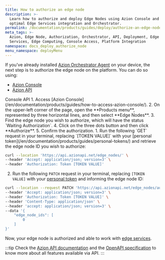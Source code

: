 ```yaml
---
title: How to authorize an edge node
description: >-
  Learn how to authorize and deploy Edge Nodes using Azion Console and API for
  optimal Edge Services integration and Orchestrator.
permalink: /documentation/products/guides/deploy/authorize-an-edge-node/
meta_tags: >-
  Azion, Edge Node, Authorization, Orchestrator, API, Deployment, Edge
  Services, Edge Computing, Console Access, Platform Integration
namespace: docs_deploy_authorize_node
menu_namespace: deployMenu
---
```




If you've already installed [Azion Orchestrator Agent](/en/documentation/products/guides/deploy/install-orchestrator-agent/) on your device, the next step is to authorize the edge node on the platform. You can do so using:

- [Azion Console](/en/documentation/products/guides/how-to-access-azion-console/)
- [Azion API](https://api.azion.com)

<LinkButton link="/en/documentation/products/guides/deploy/install-orchestrator-agent/" label="Go to install Orchestrator agent" severity="secondary" />

<Tabs client:visible>
    <Fragment slot="tab.console">Console</Fragment>
    <Fragment slot="tab.api">API</Fragment>

<Fragment slot="panel.console">
1. Access [Azion Console](/en/documentation/products/guides/how-to-access-azion-console/).
2. On the upper-left corner of the page, open the **Products menu**, represented by three horizontal lines, and then select **Edge Nodes**.
3. Find the edge node you wish to authorize, which will have the status `Waiting Authorization`.
4. Click on the three dots button and then click **Authorize**.
5. Confirm the authorization. 
</Fragment>

<Fragment slot="panel.api">
1. Run the following `GET` request in your terminal, replacing `[TOKEN VALUE]` with your [personal token](/en/documentation/products/guides/personal-tokens/) and retrieve the edge node ID you wish to authorize:

```bash 
curl --location 'https://api.azionapi.net/edge_nodes/' \
--header 'Accept: application/json; version=3' \
--header 'Authorization: Token [TOKEN VALUE]'
```

2. Run the following `PATCH` request in your terminal, replacing `[TOKEN VALUE]` with your [personal token](/en/documentation/products/guides/personal-tokens/) and informing the edge node ID:

```bash 
curl --location --request PATCH 'https://api.azionapi.net/edge_nodes/authorize' \
--header 'Accept: application/json; version=3' \
--header 'Authorization: Token [TOKEN VALUE]' \
--header 'Content-Type: application/json' \
--header 'accept: application/json; version=3' \
--data '{
    "edge_node_ids": [
        0
    ]
}'
```

Now, your edge node is authorized and able to work with [edge services](/en/documentation/products/deploy/edge-orchestrator/edge-services/). 

:::tip
Check the [Azion API documentation](https://api.azion.com/) and the [OpenAPI specification](https://github.com/aziontech/azionapi-openapi/) to know more about all features available via API.
:::
</Fragment>

</Tabs>
